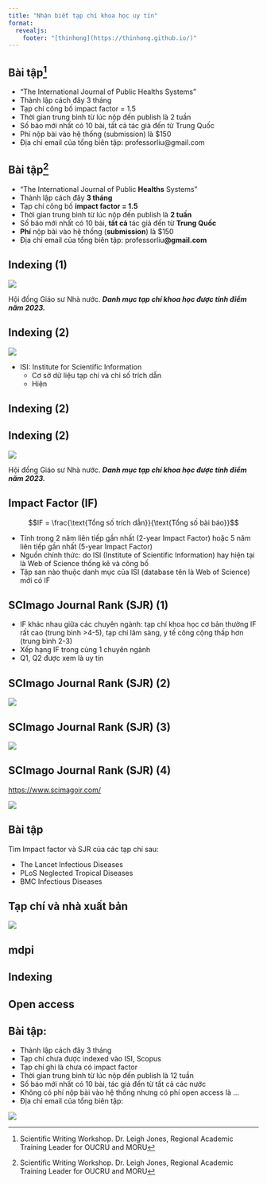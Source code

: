 ```yaml
---
title: "Nhận biết tạp chí khoa học uy tín"
format:
  revealjs:
    footer: "[thinhong](https://thinhong.github.io/)"
---
```


## Bài tập^[Scientific Writing Workshop. Dr. Leigh Jones, Regional Academic Training Leader for OUCRU and MORU]

- "The International Journal of Public Healths Systems"
- Thành lập cách đây 3 tháng
- Tạp chí công bố impact factor = 1.5
- Thời gian trung bình từ lúc nộp đến publish là 2 tuần
- Số báo mới nhất có 10 bài, tất cả tác giả đến từ Trung Quốc
- Phí nộp bài vào hệ thống (submission) là $150
- Địa chỉ email của tổng biên tập: professorliu@gmail.com

## Bài tập^[Scientific Writing Workshop. Dr. Leigh Jones, Regional Academic Training Leader for OUCRU and MORU]

- "The International Journal of Public **Healths** Systems"
- Thành lập cách đây **3 tháng**
- Tạp chí công bố **impact factor = 1.5**
- Thời gian trung bình từ lúc nộp đến publish là **2 tuần**
- Số báo mới nhất có 10 bài, **tất cả** tác giả đến từ **Trung Quốc**
- **Phí** nộp bài vào hệ thống (**submission**) là $150
- Địa chỉ email của tổng biên tập: professorliu**@gmail.com**

## Indexing (1)

![](img/hdgs1.png)

Hội đồng Giáo sư Nhà nước. ***Danh mục tạp chí khoa học được tính điểm năm 2023.***

## Indexing (2)

![](img/isi.png)

- ISI: Institute for Scientific Information
  - Cơ sở dữ liệu tạp chí và chỉ số trích dẫn
  - Hiện 

## Indexing (2)



## Indexing (2)

![](img/hdgs2.png)

Hội đồng Giáo sư Nhà nước. ***Danh mục tạp chí khoa học được tính điểm năm 2023.***

## Impact Factor (IF)

$$IF = \frac{\text{Tổng số trích dẫn}}{\text{Tổng số bài báo}}$$

- Tính trong 2 năm liên tiếp gần nhất (2-year Impact Factor) hoặc 5 năm liên tiếp gần nhất (5-year Impact Factor)
- Nguồn chính thức: do ISI (Institute of Scientific Information) hay hiện tại là Web of Science thống kê và công bố
- Tập san nào thuộc danh mục của ISI (database tên là Web of Science) mới có IF

## SCImago Journal Rank (SJR) (1)

- IF khác nhau giữa các chuyên ngành: tạp chí khoa học cơ bản thường IF rất cao (trung bình >4-5), tạp chí lâm sàng, y tế công cộng thấp hơn (trung bình 2-3)
- Xếp hạng IF trong cùng 1 chuyên ngành
- Q1, Q2 được xem là uy tín

## SCImago Journal Rank (SJR) (2)

![](img/naturecomm.png)

## SCImago Journal Rank (SJR) (3)

![](img/naturecomm2.png)

## SCImago Journal Rank (SJR) (4)

:::{.center}
[https://www.scimagojr.com/](https://www.scimagojr.com/)
:::

![](img/scimago.png)

## Bài tập

Tìm Impact factor và SJR của các tạp chí sau:

- The Lancet Infectious Diseases
- PLoS Neglected Tropical Diseases
- BMC Infectious Diseases

## Tạp chí và nhà xuất bản

![](img/naturecomm.png)

## mdpi



## Indexing

## Open access

## Bài tập:

- Thành lập cách đây 3 tháng
- Tạp chí chưa được indexed vào ISI, Scopus
- Tạp chí ghi là chưa có impact factor
- Thời gian trung bình từ lúc nộp đến publish là 12 tuần
- Số báo mới nhất có 10 bài, tác giả đến từ tất cả các nước
- Không có phí nộp bài vào hệ thống nhưng có phí open access là ...
- Địa chỉ email của tổng biên tập: 

![](img/nar-gen-bioinfo.png)


